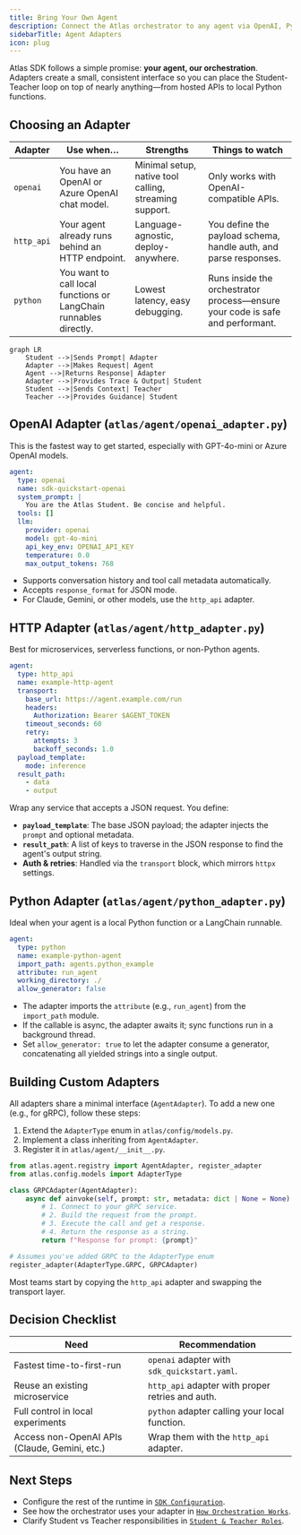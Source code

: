 ```yaml
---
title: Bring Your Own Agent
description: Connect the Atlas orchestrator to any agent via OpenAI, Python, or HTTP adapters.
sidebarTitle: Agent Adapters
icon: plug
---
```


Atlas SDK follows a simple promise: **your agent, our orchestration**. Adapters create a small, consistent interface so you can place the Student-Teacher loop on top of nearly anything—from hosted APIs to local Python functions.

## Choosing an Adapter

| Adapter | Use when… | Strengths | Things to watch |
|---------|-----------|-----------|-----------------|
| `openai` | You have an OpenAI or Azure OpenAI chat model. | Minimal setup, native tool calling, streaming support. | Only works with OpenAI-compatible APIs. |
| `http_api` | Your agent already runs behind an HTTP endpoint. | Language-agnostic, deploy-anywhere. | You define the payload schema, handle auth, and parse responses. |
| `python` | You want to call local functions or LangChain runnables directly. | Lowest latency, easy debugging. | Runs inside the orchestrator process—ensure your code is safe and performant. |

```mermaid
graph LR
    Student -->|Sends Prompt| Adapter
    Adapter -->|Makes Request| Agent
    Agent -->|Returns Response| Adapter
    Adapter -->|Provides Trace & Output| Student
    Student -->|Sends Context| Teacher
    Teacher -->|Provides Guidance| Student
```

## OpenAI Adapter (`atlas/agent/openai_adapter.py`)

This is the fastest way to get started, especially with GPT-4o-mini or Azure OpenAI models.

```yaml
agent:
  type: openai
  name: sdk-quickstart-openai
  system_prompt: |
    You are the Atlas Student. Be concise and helpful.
  tools: []
  llm:
    provider: openai
    model: gpt-4o-mini
    api_key_env: OPENAI_API_KEY
    temperature: 0.0
    max_output_tokens: 768
```

- Supports conversation history and tool call metadata automatically.
- Accepts `response_format` for JSON mode.
- For Claude, Gemini, or other models, use the `http_api` adapter.

## HTTP Adapter (`atlas/agent/http_adapter.py`)

Best for microservices, serverless functions, or non-Python agents.

```yaml
agent:
  type: http_api
  name: example-http-agent
  transport:
    base_url: https://agent.example.com/run
    headers:
      Authorization: Bearer $AGENT_TOKEN
    timeout_seconds: 60
    retry:
      attempts: 3
      backoff_seconds: 1.0
  payload_template:
    mode: inference
  result_path:
    - data
    - output
```

Wrap any service that accepts a JSON request. You define:

- **`payload_template`**: The base JSON payload; the adapter injects the `prompt` and optional metadata.
- **`result_path`**: A list of keys to traverse in the JSON response to find the agent's output string.
- **Auth & retries**: Handled via the `transport` block, which mirrors `httpx` settings.

## Python Adapter (`atlas/agent/python_adapter.py`)

Ideal when your agent is a local Python function or a LangChain runnable.

```yaml
agent:
  type: python
  name: example-python-agent
  import_path: agents.python_example
  attribute: run_agent
  working_directory: ./
  allow_generator: false
```

- The adapter imports the `attribute` (e.g., `run_agent`) from the `import_path` module.
- If the callable is async, the adapter awaits it; sync functions run in a background thread.
- Set `allow_generator: true` to let the adapter consume a generator, concatenating all yielded strings into a single output.

## Building Custom Adapters

All adapters share a minimal interface (`AgentAdapter`). To add a new one (e.g., for gRPC), follow these steps:

1. Extend the `AdapterType` enum in `atlas/config/models.py`.
2. Implement a class inheriting from `AgentAdapter`.
3. Register it in `atlas/agent/__init__.py`.

```python
from atlas.agent.registry import AgentAdapter, register_adapter
from atlas.config.models import AdapterType

class GRPCAdapter(AgentAdapter):
    async def ainvoke(self, prompt: str, metadata: dict | None = None) -> str:
        # 1. Connect to your gRPC service.
        # 2. Build the request from the prompt.
        # 3. Execute the call and get a response.
        # 4. Return the response as a string.
        return f"Response for prompt: {prompt}"

# Assumes you've added GRPC to the AdapterType enum
register_adapter(AdapterType.GRPC, GRPCAdapter)
```

Most teams start by copying the `http_api` adapter and swapping the transport layer.

## Decision Checklist

| Need | Recommendation |
|------|----------------|
| Fastest time-to-first-run | `openai` adapter with `sdk_quickstart.yaml`. |
| Reuse an existing microservice | `http_api` adapter with proper retries and auth. |
| Full control in local experiments | `python` adapter calling your local function. |
| Access non-OpenAI APIs (Claude, Gemini, etc.) | Wrap them with the `http_api` adapter. |

## Next Steps

- Configure the rest of the runtime in [`SDK Configuration`](/sdk/configuration).
- See how the orchestrator uses your adapter in [`How Orchestration Works`](/sdk/orchestration).
- Clarify Student vs Teacher responsibilities in [`Student & Teacher Roles`](/sdk/student-teacher-roles).
